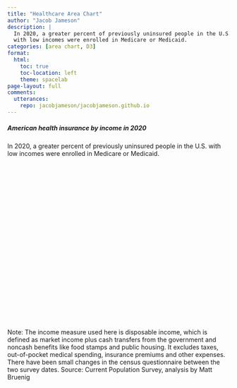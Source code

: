 ```yaml
---
title: "Healthcare Area Chart"
author: "Jacob Jameson"
description: |
  In 2020, a greater percent of previously uninsured people in the U.S. 
  with low incomes were enrolled in Medicare or Medicaid.
categories: [area chart, D3]
format:
  html:
    toc: true
    toc-location: left
    theme: spacelab  
page-layout: full
comments:
  utterances:
    repo: jacobjameson/jacobjameson.github.io
---
```



<script src="https://d3js.org/d3.v6.min.js"></script>
<script src="https://unpkg.com/topojson@3"></script>
<script src="https://rawgit.com/susielu/d3-annotation/master/d3-annotation.min.js"></script>


<p class="intro">

<div class="chart-container">
<h5 class="hed">
American health insurance by income in
<span class=highlightpink>2020</span>
</h5>

<p class="caption">
In 2020, a greater percent of previously uninsured people in the U.S.
with low incomes were enrolled in Medicare or Medicaid.
</p>

<svg width="700px" height="500px" id="dancing-bar-chart"></svg>

<div class='spacer'></div>

<p class="source">
Note: The income measure used here is disposable income, which is defined as market income plus cash  transfers from the government and noncash benefits like food stamps and public housing. It excludes taxes, out-of-pocket medical spending, insurance premiums and other expenses. There have been small changes in the census questionnaire between the two survey dates. Source: Current Population Survey, analysis by Matt Bruenig
</p>
</div>


<script src=dancing-bar-chart.js ></script>
